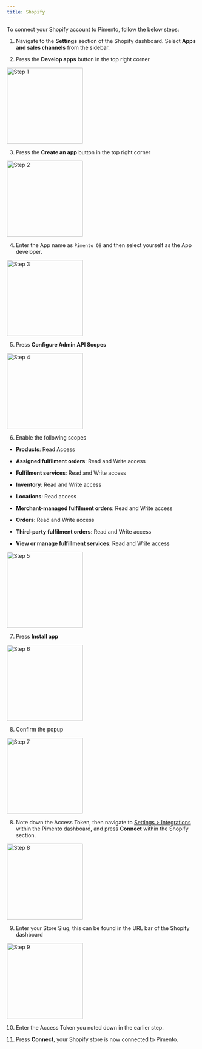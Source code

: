 ```yaml
---
title: Shopify
---
```


To connect your Shopify account to Pimento, follow the below steps:

1. Navigate to the **Settings** section of the Shopify dashboard. Select **Apps and sales channels** from the sidebar.

2. Press the **Develop apps** button in the top right corner

<img height="200" src="/images/shopify-1.png" alt="Step 1" />

3. Press the **Create an app** button in the top right corner

<img height="200" src="/images/shopify-2.png" alt="Step 2" />

4. Enter the App name as `Pimento OS` and then select yourself as the App developer.

<img height="200" src="/images/shopify-3.png" alt="Step 3" />

5. Press **Configure Admin API Scopes**

<img height="200" src="/images/shopify-4.png" alt="Step 4" />

6. Enable the following scopes

- **Products**: Read Access

- **Assigned fulfilment orders**: Read and Write access

- **Fulfilment services**: Read and Write access

- **Inventory**: Read and Write access

- **Locations**: Read access

- **Merchant-managed fulfilment orders**: Read and Write access

- **Orders**: Read and Write access

- **Third-party fulfilment orders**: Read and Write access

- **View or manage fulfillment services**: Read and Write access

<img height="200" src="/images/shopify-5.png" alt="Step 5" />

7. Press **Install app**

<img height="200" src="/images/shopify-6.png" alt="Step 6" />

8. Confirm the popup

<img height="200" src="/images/shopify-7.png" alt="Step 7" />

8. Note down the Access Token, then navigate to [Settings > Integrations](https://web.tryhutch.co.uk/clients/settings/integrations) within the Pimento dashboard, and press **Connect** within the Shopify section.

<img height="200" src="/images/shopify-8.png" alt="Step 8" />

9. Enter your Store Slug, this can be found in the URL bar of the Shopify dashboard

<img height="200" src="/images/shopify-9.png" alt="Step 9" />

10. Enter the Access Token you noted down in the earlier step.

11. Press **Connect**, your Shopify store is now connected to Pimento.
